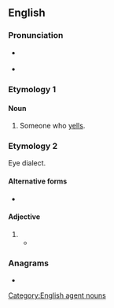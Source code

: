 ==English==

===Pronunciation===
* {{a|UK}} {{IPA|en|/ˈjɛlə/}}
* {{a|US}} {{IPA|en|/ˈjɛlɚ/}}

===Etymology 1===
{{suffix|en|yell|er|id2=agent noun}}

====Noun====
{{en-noun}}

# Someone who [[yells]].

===Etymology 2===
Eye dialect.

====Alternative forms====
* {{l|en|yaller}}

====Adjective====
{{en-adj}}

# {{eye dialect of|en|yellow}}
#* {{quote-book|en|year=1913|author={{w|Joseph C. Lincoln}}|chapter=10
|title=[http://openlibrary.org/works/OL5535161W Mr. Pratt's Patients]
|passage=Men that I knew around Wapatomac didn't wear high, shiny plug hats, nor '''yeller''' spring overcoats, nor carry canes with ivory heads as big as a catboat's anchor, as you might say.}}

===Anagrams===
* {{anagrams|en|a=eellry|Ellery}}

[[Category:English agent nouns]]